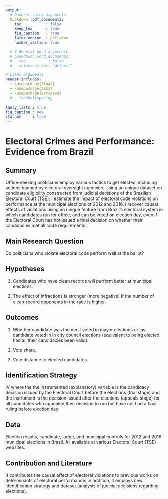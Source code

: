 ```yaml
---
output:
  # General Latex arguments
  bookdown::pdf_document2:
    toc           : false
    keep_tex      : true
    fig_caption   : true
    latex_engine  : pdflatex
    number_section: true

  # # General Word arguments
  # bookdown::word_document2:
  #   toc          : false
  #   reference_doc: "default"

# Latex arguments
header-includes:
  - \usepackage{float}
  - \usepackage{tikz}
  - \usepackage{setspace}
  # - \onehalfspacing

fancy_lists : true
fig_caption : yes
starnum     : true
---
```


# Electoral Crimes and Performance: Evidence from Brazil {#title1}

## Summary

Office-seeking politicians employ various tactics to get elected, including actions banned by electoral oversight agencies. Using an unique dataset on candidate eligibility constructed from judicial decisions of the Brazilian Electoral Court (TSE), I estimate the impact of electoral code violations on performance at the municipal elections of 2012 and 2016. I recover causal effects of violations using an unique feature from Brazil's electoral system in which candidates run for office, and can be voted on election day, even if the Electoral Court has not issued a final decision on whether their candidacies met all code requirements.

## Main Research Question

Do politicians who violate electoral code perform well at the ballot?

## Hypotheses

#. Candidates who have clean records will perform better at municipal elections.

#. The effect of infractions is stronger (more negative) if the number of clean-record opponents in the race is higher.

## Outcomes

#. Whether candidate was the most voted in mayor elections or last candidate voted in in city council elections (equivalent to being elected had all their candidacies been valid).

#. Vote share.

#. Vote distance to elected candidates.

## Identification Strategy

IV where the the instrumented (explanatory) variable is the candidacy decision issued by the Electoral Court before the elections (trial stage) and the instrument is the decision issued after the elections (appeals stage) for all candidates who appealed their decision to run but have not had a final ruling before election day.

## Data

Election results, candidate, judge, and municipal controls for 2012 and 2016 municipal elections in Brazil. All available at various Electoral Court (TSE) websites.

## Contribution and Literature

It contributes the causal effect of electoral violations to previous works on determinants of electoral performance; in addition, it employs new identification strategy and dataset (analysis of judicial decisions regarding elections).

